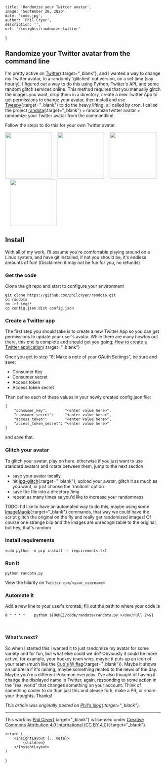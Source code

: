 
    title: 'Randomize your Twitter avatar',
    image: 'September 28, 2020',
    date: 'code.jpg',
    author: 'Phil Cryer',
    description: '',
    url: '/insights/randomize-twitter'
}

## Randomize your Twitter avatar from the command line

I'm pretty active on [Twitter](https://twitter.com/fak3r){:target="_blank"}, and I wanted a way to change my Twitter avatar, to a randomly 'glitched' out version, on a set time (say hourly). I figured out a way to do this using Python, Twitter's API, and some random glitch services online. This method requires that you manually glitch the images you want, drop them in a directory, create a new Twitter App to get permissions to change your avatar, then install and use [Tweepy](https://www.tweepy.org/){:target="_blank"} to do the heavy lifting, all called by cron. I called the project [randota](https://github.com/philcryer/randota.git){:target="_blank"} = randomize twitter avatar = randomize your Twitter avatar from the commandline.

Follow the steps to do this for your own Twitter avatar.

<img src="/assets/insights/2020-09-28-randomize-twitter/me.jpg" height="150" width="150"/> &nbsp;&nbsp;&nbsp;
<img src="/assets/insights/2020-09-28-randomize-twitter/me-glitched-11-23-2019-3-55-53-PM.png" height="150" width="150"/> &nbsp;&nbsp;&nbsp;
<img src="/assets/insights/2020-09-28-randomize-twitter/me-glitched-11-23-2019-3-54-18-PM.png" height="150" width="150"/> &nbsp;&nbsp;&nbsp;
<img src="/assets/insights/2020-09-28-randomize-twitter/me-glitched-11-23-2019-3-53-48-PM.png" height="150" width="150"/>

## Install

With all of my work, I'll assume you're comfortable playing around on a Linux system, and have git installed, if not you should be, it's endless amounts of fun! (Disclaimer: it may not be fun for you, no refunds)

### Get the code

Clone the git repo and start to configure your environment

```
git clone https://github.com/philcryer/randota.git
cd randota
rm -rf img/*
cp config.json.dist config.json
``` 

### Create a Twitter app

The first step you should take is to create a new Twitter App so you can get permissions to update your user's avatar. While there are many howtos out there, this one is complete and should get you going; [How to create a Twitter application](https://docs.inboundnow.com/guide/create-twitter-application/){:target="_blank"}

Once you get to step "8. Make a note of your OAuth Settings", be sure and save:

* Consumer Key
* Consumer secret
* Access token
* Access token secret

Then define each of these values in your newly created config.json file:

```
{
    "consumer_key":        "<enter value here>",
    "consumer_secret":     "<enter value here>",
    "access_token":        "<enter value here>",
    "access_token_secret": "<enter value here>"
}
```

and save that.

### Glitch your avatar

To glitch your avatar, play on here, otherwise if you just want to use standard avatars and rotate between them, jump to the next section

* save your avatar locally
* hit [jpg-glitch](https://snorpey.github.io/jpg-glitch/){:target="_blank"}, upload your avatar, glitch it as much as you want, or just choose the 'random' option
* save the file into a directory /img
* repeat as many times as you'd like to increase your randomness

TODO: I'd like to have an automated way to do this, maybe using some [ImageMagik](https://imagemagick.org/){:target="_blank"} commands, that way we could have the script glitch the original on the fly and really get randomized images! Of course one strange blip and the images are unrecognizable to the original, but hey, that's random

### Install requirements

```
sudo python -m pip install -r requirements.txt
```

### Run it

```
python randota.py
```

View the hilarity on `Twitter.com/<your_username>`

### Automate it

Add a new line to your user's crontab, fill out the path to where your code is

```
0 * * * *    python ${HOME}/code/randota/randota.py >/dev/null 2>&1
```

<br/>

### What's next?

So when I started this I wanted it to just randomize my avatar for some variety and for fun, but what else could we do? Obviously it could be more active, for example, your hockey team wins, maybe it puts up an icon of your team (much like the [Cub's W flag](https://en.wikipedia.org/wiki/Cubs_Win_Flag){:target="_blank"}). Maybe it shows an umbrella if it's raining, maybe something related to the news of the day. Maybe you're a different Pokemon everyday. I've also thought of having it change the displayed name in Twitter, again, responding to some action in the "real world" that changes something on your account. Think of something cooler to do than just this and please fork, make a PR, or share your thoughts. Thanks!

*This article was originally posted on [Phil's blog](https://fak3r.com/2020/08/23/randomize-your-twitter-avatar-from-the-commandline/){:target="_blank"}.*

***

This work by [Phil Cryer](https://philcryer.com/){:target="_blank"} is licensed under [Creative Commons Attribution 4.0 International (CC BY 4.0)](https://creativecommons.org/licenses/by/4.0/){:target="_blank"}.

    return (
        <InsightLayout {...meta}>
            {children}
        </InsightLayout>
    )
}
